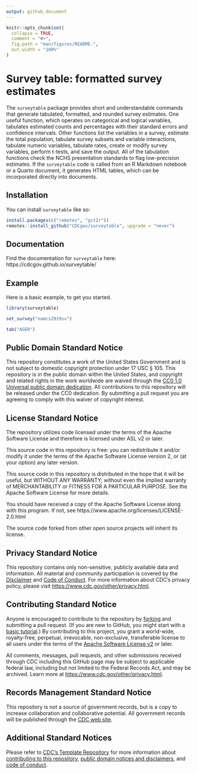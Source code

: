 ```yaml
---
output: github_document
---
```


<!-- README.md is generated from README.Rmd. Please edit that file -->

```r
knitr::opts_chunk$set(
  collapse = TRUE,
  comment = "#>",
  fig.path = "man/figures/README-",
  out.width = "100%"
)
```

# Survey table: formatted survey estimates

<!-- badges: start -->
<!-- badges: end -->

The `surveytable` package provides short and understandable commands that generate tabulated, formatted, and rounded survey estimates. One useful function, which operates on categorical and logical variables, tabulates estimated counts and percentages with their standard errors and confidence intervals. Other functions list the variables in a survey, estimate the total population, tabulate survey subsets and variable interactions, tabulate numeric variables, tabulate rates, create or modify survey variables, perform t-tests, and save the output. All of the tabulation functions check the NCHS presentation standards to flag low-precision estimates. If the `surveytable` code is called from an R Markdown notebook or a Quarto document, it generates HTML tables, which can be incorporated directly into documents. 

## Installation

You can install `surveytable` like so:

``` r
install.packages(c("remotes", "git2r"))
remotes::install_github("CDCgov/surveytable", upgrade = "never")
```

## Documentation

Find the documentation for `surveytable` here: https://cdcgov.github.io/surveytable/


## Example

Here is a basic example, to get you started. 

```r
library(surveytable)
```

```r
set_survey("namcs2019sv")
```

```r
tab("AGER")
```

<!-- CDC standard text -->
## Public Domain Standard Notice
This repository constitutes a work of the United States Government and is not
subject to domestic copyright protection under 17 USC § 105. This repository is in
the public domain within the United States, and copyright and related rights in
the work worldwide are waived through the [CC0 1.0 Universal public domain dedication](https://creativecommons.org/publicdomain/zero/1.0/).
All contributions to this repository will be released under the CC0 dedication. By
submitting a pull request you are agreeing to comply with this waiver of
copyright interest.

## License Standard Notice
The repository utilizes code licensed under the terms of the Apache Software
License and therefore is licensed under ASL v2 or later.

This source code in this repository is free: you can redistribute it and/or modify it under
the terms of the Apache Software License version 2, or (at your option) any
later version.

This source code in this repository is distributed in the hope that it will be useful, but WITHOUT ANY
WARRANTY; without even the implied warranty of MERCHANTABILITY or FITNESS FOR A
PARTICULAR PURPOSE. See the Apache Software License for more details.

You should have received a copy of the Apache Software License along with this
program. If not, see https://www.apache.org/licenses/LICENSE-2.0.html

The source code forked from other open source projects will inherit its license.

## Privacy Standard Notice
This repository contains only non-sensitive, publicly available data and
information. All material and community participation is covered by the
[Disclaimer](https://github.com/CDCgov/template/blob/master/DISCLAIMER.md)
and [Code of Conduct](https://github.com/CDCgov/template/blob/master/code-of-conduct.md).
For more information about CDC's privacy policy, please visit [https://www.cdc.gov/other/privacy.html](https://www.cdc.gov/other/privacy.html).

## Contributing Standard Notice
Anyone is encouraged to contribute to the repository by [forking](https://docs.github.com/articles/fork-a-repo)
and submitting a pull request. (If you are new to GitHub, you might start with a
[basic tutorial](https://docs.github.com/articles/set-up-git).) By contributing
to this project, you grant a world-wide, royalty-free, perpetual, irrevocable,
non-exclusive, transferable license to all users under the terms of the
[Apache Software License v2](https://www.apache.org/licenses/LICENSE-2.0.html) or
later.

All comments, messages, pull requests, and other submissions received through
CDC including this GitHub page may be subject to applicable federal law, including but not limited to the Federal Records Act, and may be archived. Learn more at [https://www.cdc.gov/other/privacy.html](https://www.cdc.gov/other/privacy.html).

## Records Management Standard Notice
This repository is not a source of government records, but is a copy to increase
collaboration and collaborative potential. All government records will be
published through the [CDC web site](https://www.cdc.gov).

## Additional Standard Notices
Please refer to [CDC's Template Repository](https://github.com/CDCgov/template)
for more information about [contributing to this repository](https://github.com/CDCgov/template/blob/master/CONTRIBUTING.md),
[public domain notices and disclaimers](https://github.com/CDCgov/template/blob/master/DISCLAIMER.md),
and [code of conduct](https://github.com/CDCgov/template/blob/master/code-of-conduct.md).
